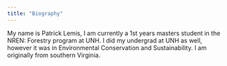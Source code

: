 ---
title: "Biography"
---

My name is Patrick Lemis, I am currently a 1st years masters student in the NREN: Forestry program at UNH. I did my undergrad at UNH as well, however it was in Environmental Conservation and Sustainability. I am originally from southern Virginia.
